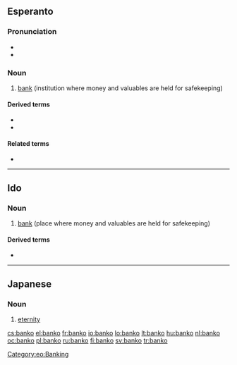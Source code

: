 ==Esperanto==

===Pronunciation===
* {{IPA|/ˈbanko/|lang=eo}}
* {{hyphenation|ban|ko}}

===Noun===
{{eo-noun}}

# [[bank]] (institution where money and valuables are held for safekeeping)

====Derived terms====
* {{l|eo|bankaŭtomato|gloss=[[automated teller machine]]}}
* {{l|eo|bankisto|gloss=[[banker]]}}

====Related terms====
* {{l|eo|datumbanko}}

[[Category:eo:Banking]]
{{eo BRO|7}}
{{eo GCSE|12}}
----

==Ido==

===Noun===
{{io-noun|bank}}

# [[bank]] (place where money and valuables are held for safekeeping)

====Derived terms====
* {{l|io|bankisto}}

----

==Japanese==

===Noun===
{{ja-noun|r|kanji=万古|hira=ばんこ|hidx=はんこ'}}

# [[eternity]]

[[cs:banko]]
[[el:banko]]
[[fr:banko]]
[[io:banko]]
[[lo:banko]]
[[lt:banko]]
[[hu:banko]]
[[nl:banko]]
[[oc:banko]]
[[pl:banko]]
[[ru:banko]]
[[fi:banko]]
[[sv:banko]]
[[tr:banko]]